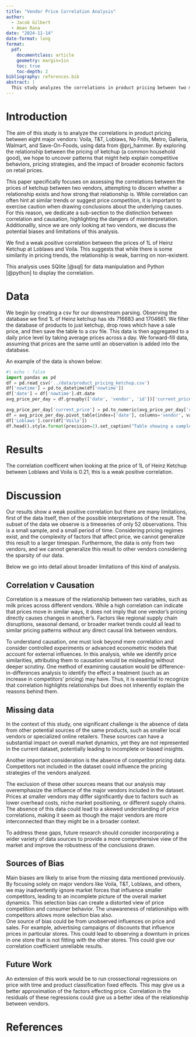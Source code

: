 ```yaml
---
title: "Vendor Price Correlation Analysis"
author: 
  - Jacob Gilbert
  - Aman Rana
date: "2024-11-14"
date-format: long
format:
  pdf:
    documentclass: article
    geometry: margin=1in
    toc: true
    toc-depth: 2
bibliography: references.bib
abstract: |
  This study analyzes the correlations in product pricing between two major vendors using data from Project Hammer, with a focus on correlation versus causation, missing data, and potential biases. The findings aim to better understand competitive behaviors and pricing strategies. We find a weak positive correlation between the prices of 1L of Heinz Ketchup at Loblaws and Voila, suggesting some similarity in pricing trends.
---
```


# Introduction

The aim of this study is to analyze the correlations in product pricing between eight major vendors: Voila, T&T, Loblaws, No Frills, Metro, Galleria, Walmart, and Save-On-Foods, using data from @prj_hammer. By exploring the relationship between the pricing of ketchup (a common household good), we hope to uncover patterns that might help explain competitive behaviors, pricing strategies, and the impact of broader economic factors on retail prices.

This paper specifically focuses on assessing the correlations between the prices of ketchup between two vendors, attempting to discern whether a relationship exists and how strong that relationship is. While correlation can often hint at similar trends or suggest price competition, it is important to exercise caution when drawing conclusions about the underlying causes. For this reason, we dedicate a sub-section to the distinction between correlation and causation, highlighting the dangers of misinterpretation. Additionallly, since we are only looking at two vendors, we discuss the potential biases and limitations of this analysis.

We find a weak positive correlation between the prices of 1L of Heinz Ketchup at Loblaws and Voila. This suggests that while there is some similarity in pricing trends, the relationship is weak, barring on non-existent.

This analysis uses SQlite [@sql] for data manipulation and Python [@python] to display the correlation. 

# Data

We begin by creating a csv for our downstream parsing. Observing the database we find 1L of Heinz ketchup has ids 716683 and 1704661. We filter the database of products to just ketchup, drop rows which have a sale price, and then save the table to a csv file. This data is then aggregated to a daily price level by taking average prices across a day. We forward-fill data, assuming that prices are the same until an observation is added into the database.

An example of the data is shown below:

```python
#| echo : false
import pandas as pd
df = pd.read_csv('../data/product_pricing_ketchup.csv')
df['nowtime'] = pd.to_datetime(df['nowtime'])
df['date'] = df['nowtime'].dt.date
avg_price_per_day = df.groupby(['date', 'vendor', 'id'])['current_price'].mean().reset_index()

avg_price_per_day['current_price'] = pd.to_numeric(avg_price_per_day['current_price'], errors='coerce')
df = avg_price_per_day.pivot_table(index=['date'], columns='vendor', values='current_price').ffill().dropna()
df['Loblaws'].corr(df['Voila'])
df.head().style.format(precision=2).set_caption("Table showing a sample of the vendor-pricing timeseries data")
```

# Results

The correlation coefficent when looking at the price of 1L of Heinz Ketchup between Loblaws and Voila is 0.21, this is a weak positive correlation.

# Discussion

Our results show a weak positive correlation but there are many limitations, first of the data itself, then of the possible interpretations of the result. The subset of the data we observe is a timeseries of only 52 observations. This is a small sample, and a small period of time. Considering pricing regimes exist, and the complexity of factors that affect price, we cannot generalize this result to a larger timespan. Furthermore, the data is only from two vendors, and we cannot generalize this result to other vendors considering the sparsity of our data. 

Below we go into detail about broader limitations of this kind of analysis.

## Correlation v Causation

Correlation is a measure of the relationship between two variables, such as milk prices across different vendors. While a high correlation can indicate that prices move in similar ways, it does not imply that one vendor's pricing directly causes changes in another's. Factors like regional supply chain disruptions, seasonal demand, or broader market trends could all lead to similar pricing patterns without any direct causal link between vendors.

To understand causation, one must look beyond mere correlation and consider controlled experiments or advanced econometric models that account for external influences. In this analysis, while we identify price similarities, attributing them to causation would be misleading without deeper scrutiny. One method of examining causation would be difference-in-differences analysis to identify the effect a treatment (such as an increase in competitors' pricing) may have. Thus, it is essential to recognize that correlation highlights relationships but does not inherently explain the reasons behind them.

## Missing data

In the context of this study, one significant challenge is the absence of data from other potential sources of the same products, such as smaller local vendors or specialized online retailers. These sources can have a substantial impact on overall market dynamics, yet they are not represented in the current dataset, potentially leading to incomplete or biased insights.

Another important consideration is the absence of competitor pricing data. Competitors not included in the dataset could influence the pricing strategies of the vendors analyzed.

The exclusion of these other sources means that our analysis may overemphasize the influence of the major vendors included in the dataset. Prices at smaller vendors may differ significantly due to factors such as lower overhead costs, niche market positioning, or different supply chains. The absence of this data could lead to a skewed understanding of price correlations, making it seem as though the major vendors are more interconnected than they might be in a broader context.

To address these gaps, future research should consider incorporating a wider variety of data sources to provide a more comprehensive view of the market and improve the robustness of the conclusions drawn.

## Sources of Bias

Main biases are likely to arise from the missing data mentioned previously. By focusing solely on major vendors like Voila, T&T, Loblaws, and others, we may inadvertently ignore market forces that influence smaller competitors, leading to an incomplete picture of the overall market dynamics. This selection bias can create a distorted view of price competition and consumer behavior. The unawareness of relationships with competitors allows more selection bias also.  
One source of bias could be from unobserved influences on price and sales. For example, advertising campaigns of discounts that influence prices in particular stores. This could lead to observing a downturn in prices in one store that is not fitting with the other stores. This could give our correlation coefficient unreliable results.

## Future Work

An extension of this work would be to run crossectional regressions on price with time and product classification fixed effects. This may give us a better approximation of the factors effecting price. Correlation in the residuals of these regressions could give us a better idea of the relationship between vendors.

# References
